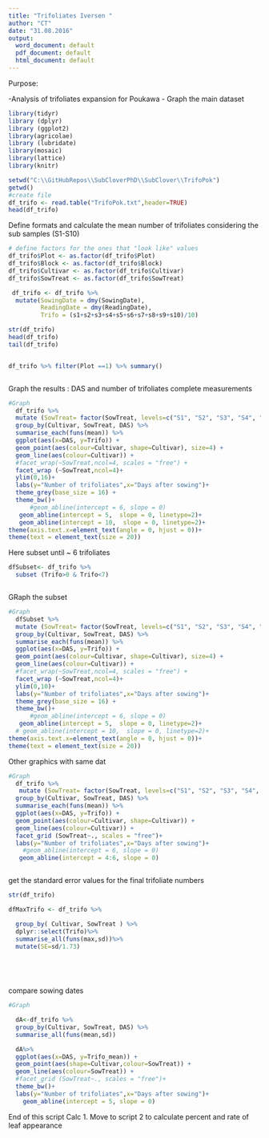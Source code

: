 ```yaml
---
title: "Trifoliates Iversen "
author: "CT"
date: "31.08.2016"
output: 
  word_document: default
  pdf_document: default
  html_document: default
---
```


Purpose:

-Analysis of trifoliates expansion for Poukawa
- Graph the main dataset 
 
```r
library(tidyr)
library (dplyr)
library (ggplot2)
library(agricolae)
library (lubridate)
library(mosaic)
library(lattice)
library(knitr)
```



```r
setwd("C:\\GitHubRepos\\SubCloverPhD\\SubClover\\TrifoPok")
getwd()
#create file
df_trifo <- read.table("TrifoPok.txt",header=TRUE)
head(df_trifo)


```
Define formats and calculate the mean number of trifoliates considering the sub samples (S1-S10)

```r


# define factors for the ones that "look like" values
df_trifo$Plot <- as.factor(df_trifo$Plot)
df_trifo$Block <- as.factor(df_trifo$Block)
df_trifo$Cultivar <- as.factor(df_trifo$Cultivar)
df_trifo$SowTreat <- as.factor(df_trifo$SowTreat)

 df_trifo <- df_trifo %>%
  mutate(SowingDate = dmy(SowingDate), 
         ReadingDate = dmy(ReadingDate),
         Trifo = (s1+s2+s3+s4+s5+s6+s7+s8+s9+s10)/10)

str(df_trifo)
head(df_trifo)
tail(df_trifo)


df_trifo %>% filter(Plot ==1) %>% summary()



```

Graph the results : DAS and number of trifoliates  complete measurements 

```r
#Graph         
  df_trifo %>%
  mutate (SowTreat= factor(SowTreat, levels=c("S1", "S2", "S3", "S4", "S5", "S6","S7", "S8"),labels=c("February", "March", "May", "July", "August", "October","November", "January")))%>%
  group_by(Cultivar, SowTreat, DAS) %>%
  summarise_each(funs(mean)) %>%
  ggplot(aes(x=DAS, y=Trifo)) + 
  geom_point(aes(colour=Cultivar, shape=Cultivar), size=4) +
  geom_line(aes(colour=Cultivar)) +
  #facet_wrap(~SowTreat,ncol=4, scales = "free") +
  facet_wrap (~SowTreat,ncol=4)+
  ylim(0,16)+
  labs(y="Number of trifoliates",x="Days after sowing")+
  theme_grey(base_size = 16) +
  theme_bw()+
      #geom_abline(intercept = 6, slope = 0)
   geom_abline(intercept = 5,  slope = 0, linetype=2)+
   geom_abline(intercept = 10,  slope = 0, linetype=2)+
theme(axis.text.x=element_text(angle = 0, hjust = 0))+
theme(text = element_text(size = 20))
```

Here subset until ~ 6 trifoliates 


```r

dfSubset<- df_trifo %>%
  subset (Trifo>0 & Trifo<7)



```

GRaph the subset 
```r
#Graph         
  dfSubset %>%
  mutate (SowTreat= factor(SowTreat, levels=c("S1", "S2", "S3", "S4", "S5", "S6","S7", "S8"),labels=c("February", "March", "May", "July", "August", "October","November", "January")))%>%
  group_by(Cultivar, SowTreat, DAS) %>%
  summarise_each(funs(mean)) %>%
  ggplot(aes(x=DAS, y=Trifo)) + 
  geom_point(aes(colour=Cultivar, shape=Cultivar), size=4) +
  geom_line(aes(colour=Cultivar)) +
  #facet_wrap(~SowTreat,ncol=4, scales = "free") +
  facet_wrap (~SowTreat,ncol=4)+
  ylim(0,10)+
  labs(y="Number of trifoliates",x="Days after sowing")+
  theme_grey(base_size = 16) +
  theme_bw()+
      #geom_abline(intercept = 6, slope = 0)
   geom_abline(intercept = 5,  slope = 0, linetype=2)+
  # geom_abline(intercept = 10,  slope = 0, linetype=2)+
theme(axis.text.x=element_text(angle = 0, hjust = 0))+
theme(text = element_text(size = 20))
```




Other graphics with same dat 
```r
#Graph         
  df_trifo %>%  
   mutate (SowTreat= factor(SowTreat, levels=c("S1", "S2", "S3", "S4", "S5", "S6","S7", "S8"),labels=c("February", "March", "May", "July", "August", "October","November", "January")))%>%
  group_by(Cultivar, SowTreat, DAS) %>%
  summarise_each(funs(mean)) %>%
  ggplot(aes(x=DAS, y=Trifo)) + 
  geom_point(aes(colour=Cultivar, shape=Cultivar)) +
  geom_line(aes(colour=Cultivar)) +
  facet_grid (SowTreat~., scales = "free")+
  labs(y="Number of trifoliates",x="Days after sowing")+
    #geom_abline(intercept = 6, slope = 0)
   geom_abline(intercept = 4:6, slope = 0)



```


get the standard  error values for the final trifoliate numbers 


```r
str(df_trifo)

dfMaxTrifo <- df_trifo %>% 

  group_by( Cultivar, SowTreat ) %>%
  dplyr::select(Trifo)%>%
  summarise_all(funs(max,sd))%>%
  mutate(SE=sd/1.73)
 

  



```





compare sowing dates 


```r
#Graph 

  dA<-df_trifo %>%  
  group_by(Cultivar, SowTreat, DAS) %>%
  summarise_all(funs(mean,sd))

  dA%>%
  ggplot(aes(x=DAS, y=Trifo_mean)) + 
  geom_point(aes(shape=Cultivar,colour=SowTreat)) +
  geom_line(aes(colour=SowTreat)) +
  #facet_grid (SowTreat~., scales = "free")+
  theme_bw()+
  labs(y="Number of trifoliates",x="Days after sowing")+
    geom_abline(intercept = 5, slope = 0)

```

End of this script Calc 1. 
Move to script 2 to calculate percent and rate of leaf appearance 
